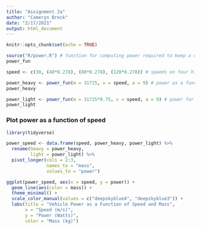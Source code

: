 ```yaml
---
title: "Assignment 2a"
author: "Cameryn Brock"
date: "2/17/2021"
output: html_document
---
```


```r
knitr::opts_chunk$set(echo = TRUE)
```

```r
source("R/power.R") # function for computing power required to keep a car moving at a given speed
power_fun
```

```r
speed <- c(30, (40*0.278), (80*0.278), (120*0.278)) # speeds on four highways

power_heavy <- power_fun(m = 31725, v = speed, a = 9) # power as a function of speed for a heavy vehicle
power_heavy

power_light <- power_fun(m = 31725*0.75, v = speed, a = 9) # power for a lighter vehicle (only 75% of the mass of the original vehicle)
power_light
```

### Plot power as a function of speed

```r
library(tidyverse)

power_speed <- data.frame(speed, power_heavy, power_light) %>% 
  rename(heavy = power_heavy,
         light = power_light) %>% 
  pivot_longer(cols = 2:3,
               names_to = "mass",
               values_to = "power")

ggplot(power_speed, aes(x = speed, y = power)) + 
  geom_line(aes(color = mass)) + 
  theme_minimal() + 
  scale_color_manual(values = c("deepskyblue4", "deepskyblue3")) +
  labs(title = "Vehicle Power as a Function of Speed and Mass",
       x = "Speed (m/s)",
       y = "Power (Watts)",
       color = "Mass (kg)")
```







